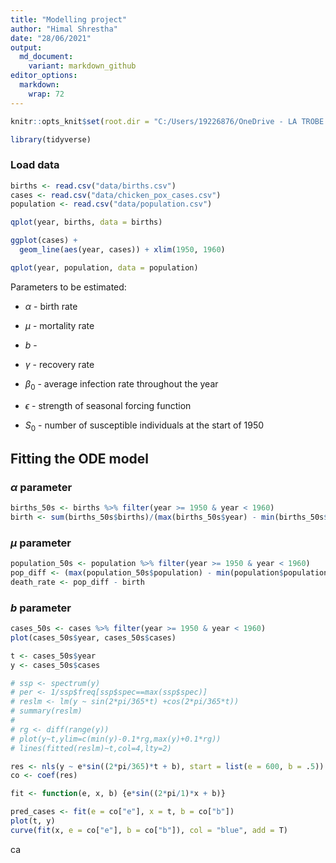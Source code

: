 ```yaml
---
title: "Modelling project"
author: "Himal Shrestha"
date: "28/06/2021"
output: 
  md_document:
    variant: markdown_github
editor_options: 
  markdown: 
    wrap: 72
---
```


```r
knitr::opts_knit$set(root.dir = "C:/Users/19226876/OneDrive - LA TROBE UNIVERSITY/PhD Year II/Workshops/210623_data driven modelling")
```

```r
library(tidyverse)
```

### Load data

```r
births <- read.csv("data/births.csv")
cases <- read.csv("data/chicken_pox_cases.csv")
population <- read.csv("data/population.csv")
```

```r
qplot(year, births, data = births)

ggplot(cases) +
  geom_line(aes(year, cases)) + xlim(1950, 1960)

qplot(year, population, data = population)
```

Parameters to be estimated:

-   $\alpha$ - birth rate

-   $\mu$ - mortality rate

-   $b$ -

-   $\gamma$ - recovery rate

-   $\beta_0$ - average infection rate throughout the year

-   $\epsilon$ - strength of seasonal forcing function

-   $S_0$ - number of susceptible individuals at the start of 1950

## Fitting the ODE model

### $\alpha$ parameter

```r
births_50s <- births %>% filter(year >= 1950 & year < 1960)
birth <- sum(births_50s$births)/(max(births_50s$year) - min(births_50s$year))
```

### $\mu$ parameter

```r
population_50s <- population %>% filter(year >= 1950 & year < 1960)
pop_diff <- (max(population_50s$population) - min(population$population))/(max(population_50s$year) - min(population_50s$year))
death_rate <- pop_diff - birth
```

### $b$ parameter

```r
cases_50s <- cases %>% filter(year >= 1950 & year < 1960)
plot(cases_50s$year, cases_50s$cases)
```

```r
t <- cases_50s$year
y <- cases_50s$cases

# ssp <- spectrum(y)
# per <- 1/ssp$freq[ssp$spec==max(ssp$spec)]
# reslm <- lm(y ~ sin(2*pi/365*t) +cos(2*pi/365*t))
# summary(reslm)
# 
# rg <- diff(range(y))
# plot(y~t,ylim=c(min(y)-0.1*rg,max(y)+0.1*rg))
# lines(fitted(reslm)~t,col=4,lty=2)

res <- nls(y ~ e*sin((2*pi/365)*t + b), start = list(e = 600, b = .5))
co <- coef(res)

fit <- function(e, x, b) {e*sin((2*pi/1)*x + b)}

pred_cases <- fit(e = co["e"], x = t, b = co["b"])
plot(t, y)
curve(fit(x, e = co["e"], b = co["b"]), col = "blue", add = T)
```

ca

